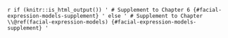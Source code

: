 `r if (knitr::is_html_output()) '
# Supplement to Chapter 6 {#facial-expression-models-supplement}
' else '
# Supplement to Chapter \\@ref(facial-expression-models) {#facial-expression-models-supplement}
'`
